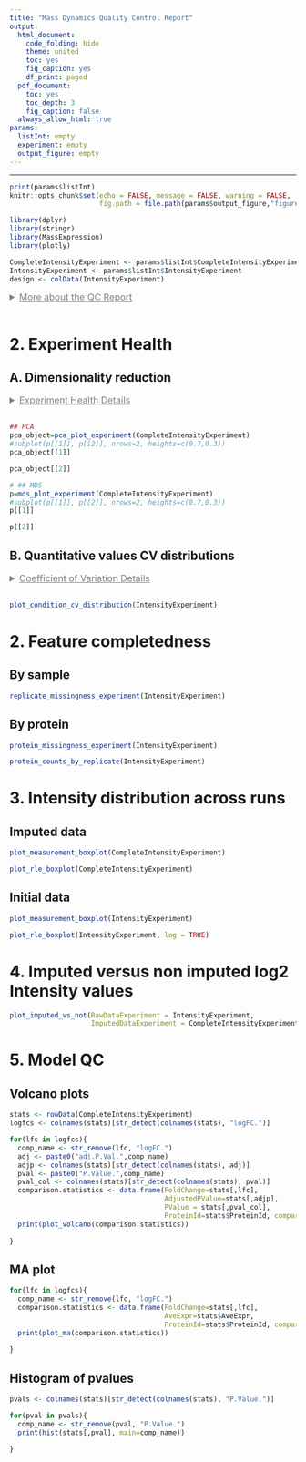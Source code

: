 ```yaml
---
title: "Mass Dynamics Quality Control Report"
output:
  html_document:
    code_folding: hide
    theme: united
    toc: yes
    fig_caption: yes
    df_print: paged
  pdf_document:
    toc: yes
    toc_depth: 3
    fig_caption: false
  always_allow_html: true
params:
  listInt: empty
  experiment: empty
  output_figure: empty
---
```



<style type="text/css">

summary {
  text-decoration: underline;
  font-size: 16px;
  color: grey;
  cursor: pointer;
  margin-bottom: 16px;
}

summary, summary:active {
  border: none;
}

details span {
  margin-top: 8px;
  display: block;
}

#header .btn-group {
  display: none;
}

.main-container {
  max-width: 1400px !important;
}
</style>

--- 

```r
print(params$listInt)
knitr::opts_chunk$set(echo = FALSE, message = FALSE, warning = FALSE, 
                      fig.path = file.path(params$output_figure,"figures/"))
```

```r
library(dplyr)
library(stringr)
library(MassExpression)
library(plotly)

CompleteIntensityExperiment <- params$listInt$CompleteIntensityExperiment
IntensityExperiment <- params$listInt$IntensityExperiment
design <- colData(IntensityExperiment)
```


<details>
  <summary>More about the QC Report</summary>
  <span>
    <p>
      This QC Report is designed to help Scientists quickly assess the several aspect of experiment quality, There are 4 categories in the QC report:
    </p>
    <ul>
      <li>Experiment Health</li>
      <li>Feature Completeness</li>
      <li>Sample Preparation</li>
      <li>Experiment Health</li>
      <li>Normalisation and Imputation</li>
    </ul>
  </span>
</details> 


# 2. Experiment Health

## A. Dimensionality reduction {.tabset .tabset-fade .tabset-pills}

<details>
  <summary>Experiment Health Details</summary>
  <span>
    <p>The multi-dimensional scaling (MDS) plot is used to visualise differences between replicates that are induced by their intensity profiles. MDS transform high-dimensional data, like thousands of measured proteins or peptides intensities, into a reduced set of dimensions which capture the largest variability between the replicates in the experiment. The first two dimensions explain the greatest variability between the replicates and they are a useful visual tool to confirm known clustering of the replicates or identify potential problems in the data. The axes in the MDS plot represent the 'leading log-fold-changes', which are the root-mean-square average of the log-fold-changes for the features that are most different between pairs of samples. </p>
    <p>For a healthy experiment we expect:</p>
    <ul>
      <li>Technical Replicates to cluster tightly together.</li>
      <li>Biological Replicates to cluster more than non replicates.</li>
      <li>Clustering of the condition of interest should be visible</li>
    </ul>
    <p> If unexpected clusters occur or replicates don't cluster together it can be due to extra variability introduced by factors such as technical processing, other biological differences, sample swaps etc... The interpretation and trust in the the differential expression results should take these consideration into a account.</p>
    <p>A scree plot shows the amount of variance explained by each dimension extracted by PCA. A high degree of variance in the first few dimensions may suggest large differences between your samples.</p>
  </span>
</details> 

```r
## PCA
pca_object=pca_plot_experiment(CompleteIntensityExperiment)
#subplot(p[[1]], p[[2]], nrows=2, heights=c(0.7,0.3))
pca_object[[1]]
```

```r
pca_object[[2]]
```

```r
# ## MDS
p=mds_plot_experiment(CompleteIntensityExperiment)
#subplot(p[[1]], p[[2]], nrows=2, heights=c(0.7,0.3))
p[[1]]
```

```r
p[[2]]
```

## B. Quantitative values CV distributions {.tabset .tabset-fade .tabset-pills}

<details>
  <summary>Coefficient of Variation Details</summary>
  <span>
    <p>The Coefficient of Variation (CV) or Relative Standard Deviation, is calculated by the ratio of the standard deviation to the mean. It is used to measure the precision of a measure, in this case protein/peptide intensity. The plot below shows the distribution of the CVs by experimental conditions where each CV is calculated by protein and by experimental condition. The CV is displayed as %CV, which is the percentage of the mean represented by the standard deviation.  
   <p>For a healthy experiment we expect:</p>
    <ul>
      <li>The distribution of the CVs by conditions to be mostly overlapping, e.g. similar mode</li>
    </ul>
    </p>
  </span>
</details> 

```r
plot_condition_cv_distribution(IntensityExperiment)
```

# 2. Feature completedness {.tabset .tabset-fade .tabset-pills}

## By sample

```r
replicate_missingness_experiment(IntensityExperiment)
```


## By protein

```r
protein_missingness_experiment(IntensityExperiment)
```

```r
protein_counts_by_replicate(IntensityExperiment)
```


# 3. Intensity distribution across runs {.tabset .tabset-fade .tabset-pills}

## Imputed data


```r
plot_measurement_boxplot(CompleteIntensityExperiment)
```


```r
plot_rle_boxplot(CompleteIntensityExperiment)
```


## Initial data

```r
plot_measurement_boxplot(IntensityExperiment)
```


```r
plot_rle_boxplot(IntensityExperiment, log = TRUE)
```




# 4. Imputed versus non imputed log2 Intensity values

```r
plot_imputed_vs_not(RawDataExperiment = IntensityExperiment,
                    ImputedDataExperiment = CompleteIntensityExperiment)
```

# 5. Model QC

## Volcano plots

```r
stats <- rowData(CompleteIntensityExperiment)
logfcs <- colnames(stats)[str_detect(colnames(stats), "logFC.")]

for(lfc in logfcs){
  comp_name <- str_remove(lfc, "logFC.")
  adj <- paste0("adj.P.Val.",comp_name)
  adjp <- colnames(stats)[str_detect(colnames(stats), adj)]
  pval <- paste0("P.Value.",comp_name)
  pval_col <- colnames(stats)[str_detect(colnames(stats), pval)]
  comparison.statistics <- data.frame(FoldChange=stats[,lfc],
                                      AdjustedPValue=stats[,adjp], 
                                      PValue = stats[,pval_col],
                                      ProteinId=stats$ProteinId, comparison=comp_name)
  print(plot_volcano(comparison.statistics))
  
}
```


## MA plot

```r
for(lfc in logfcs){
  comp_name <- str_remove(lfc, "logFC.")
  comparison.statistics <- data.frame(FoldChange=stats[,lfc],
                                      AveExpr=stats$AveExpr, 
                                      ProteinId=stats$ProteinId, comparison=comp_name)
  print(plot_ma(comparison.statistics))
  
}
```



## Histogram of pvalues

```r
pvals <- colnames(stats)[str_detect(colnames(stats), "P.Value.")]

for(pval in pvals){
  comp_name <- str_remove(pval, "P.Value.")
  print(hist(stats[,pval], main=comp_name))
  
}
```





